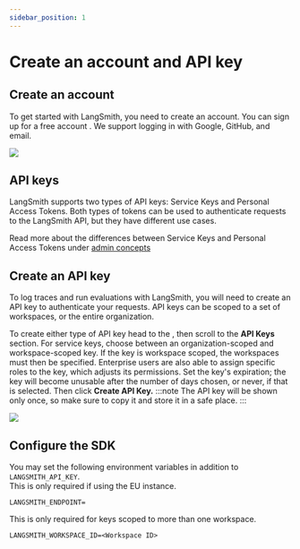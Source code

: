```yaml
---
sidebar_position: 1
---
```



# Create an account and API key

## Create an account

To get started with LangSmith, you need to create an account. You can sign up for a free account <RegionalUrl text='here'/>.
We support logging in with Google, GitHub, and email.

![](./static/create_account.png)

## API keys

LangSmith supports two types of API keys: Service Keys and Personal Access Tokens.
Both types of tokens can be used to authenticate requests to the LangSmith API, but they have different use cases.

Read more about the differences between Service Keys and Personal Access Tokens under [admin concepts](../../concepts)

## Create an API key

To log traces and run evaluations with LangSmith, you will need to create an API key to authenticate your requests.
API keys can be scoped to a set of workspaces, or the entire organization.

To create either type of API key head to the <RegionalUrl text='Settings page' suffix='/settings'/>, then scroll to the **API Keys** section.
For service keys, choose between an organization-scoped and workspace-scoped key. If the key is workspace scoped, the workspaces must then be specified.
Enterprise users are also able to assign specific roles to the key, which adjusts its permissions.
Set the key's expiration; the key will become unusable after the number of days chosen, or never, if that is selected. Then click **Create API Key.**
:::note
The API key will be shown only once, so make sure to copy it and store it in a safe place.
:::

![](./static/create_api_key.png)

## Configure the SDK

You may set the following environment variables in addition to `LANGSMITH_API_KEY`.  
This is only required if using the EU instance.

`LANGSMITH_ENDPOINT=`<RegionalUrl type='api' link={false} />

This is only required for keys scoped to more than one workspace.

`LANGSMITH_WORKSPACE_ID=<Workspace ID>`
